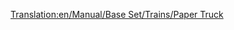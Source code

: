 [[Translation:en/Manual/Base Set/Trains/Paper Truck]]
{{hu/Manual/Base Set/Trains/Navbox Vagonok}}
{{hu/Manual/Base Set/Trains/Vagonok|Name=Papírszállító vagon
|Picture=[[File:en/Manual/Base Set/Trains/Papertruck.png]]
|NormalCost=£1,148 ($2,296)
|NormalWeight=18 / 38 t
|NormalCapacity=20 tonna papír
|MonoCost="
|MonoWeight=18 / 43 t
|MonoCapacity=25 tonna papír
|MagCost="
|MagWeight=18 / 45 t
|MagCapacity=27 tonna papír
|Description=Rakományához, a [[hu/Manual/Base Set/Cargos/Papír|papírhoz]] hasonlóan csak [[hu/Manual/Éghajlatok#szubtropusi|szubtrópusi]] éghajlaton elérhető.
}}